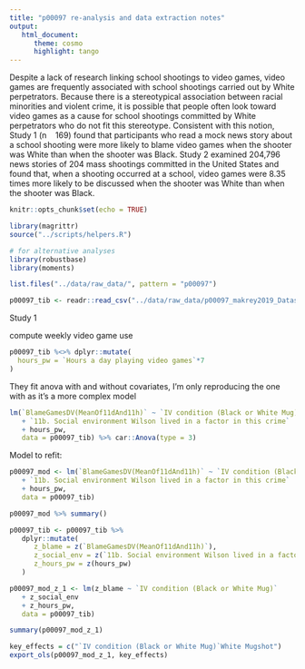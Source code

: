```yaml
---
title: "p00097 re-analysis and data extraction notes"
output: 
   html_document:
      theme: cosmo
      highlight: tango
---
```


Despite a lack of research linking school shootings to video games, video games are frequently associated
with school shootings carried out by White perpetrators. Because there is a stereotypical association
between racial minorities and violent crime, it is possible that people often look toward video games as
a cause for school shootings committed by White perpetrators who do not fit this stereotype. Consistent
with this notion, Study 1 (n   169) found that participants who read a mock news story about a school
shooting were more likely to blame video games when the shooter was White than when the shooter was
Black. Study 2 examined 204,796 news stories of 204 mass shootings committed in the United States and
found that, when a shooting occurred at a school, video games were 8.35 times more likely to be
discussed when the shooter was White than when the shooter was Black.

```r
knitr::opts_chunk$set(echo = TRUE)

library(magrittr)
source("../scripts/helpers.R")

# for alternative analyses 
library(robustbase)
library(moments)

list.files("../data/raw_data/", pattern = "p00097")

p00097_tib <- readr::read_csv("../data/raw_data/p00097_makrey2019_Datastudy1.csv")

```

Study 1

compute weekly video game use 

```r
p00097_tib %<>% dplyr::mutate(
  hours_pw = `Hours a day playing video games`*7
)

```

They fit anova with and without covariates, I'm only reproducing the one with as it's a more complex model

```r
lm(`BlameGamesDV(MeanOf11dAnd11h)` ~ `IV condition (Black or White Mug)` 
   + `11b. Social environment Wilson lived in a factor in this crime`
   + hours_pw, 
   data = p00097_tib) %>% car::Anova(type = 3)
```

Model to refit: 

```r
p00097_mod <- lm(`BlameGamesDV(MeanOf11dAnd11h)` ~ `IV condition (Black or White Mug)` 
   + `11b. Social environment Wilson lived in a factor in this crime`
   + hours_pw, 
   data = p00097_tib)

p00097_mod %>% summary()
```


```r
p00097_tib <- p00097_tib %>% 
   dplyr::mutate(
      z_blame = z(`BlameGamesDV(MeanOf11dAnd11h)`),
      z_social_env = z(`11b. Social environment Wilson lived in a factor in this crime`), 
      z_hours_pw = z(hours_pw)
   )

```

```r
p00097_mod_z_1 <- lm(z_blame ~ `IV condition (Black or White Mug)` 
   + z_social_env
   + z_hours_pw, 
   data = p00097_tib)

summary(p00097_mod_z_1)
```

```r
key_effects = c("`IV condition (Black or White Mug)`White Mugshot")
export_ols(p00097_mod_z_1, key_effects)
```



